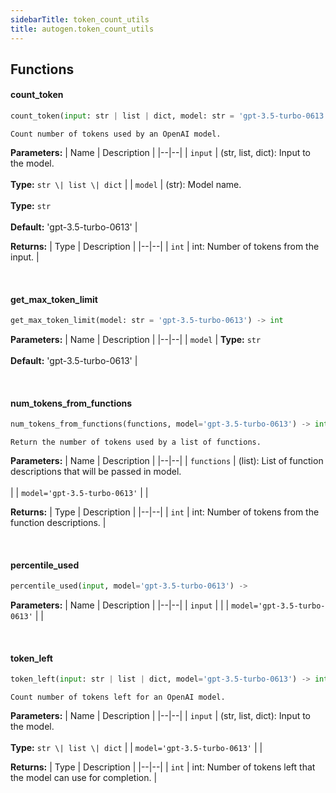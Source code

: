 ```yaml
---
sidebarTitle: token_count_utils
title: autogen.token_count_utils
---
```


## Functions

<code class="doc-symbol doc-symbol-heading doc-symbol-function"></code>
#### count_token
<a href="#autogen.token_count_utils..count_token" class="headerlink" title="Permanent link"></a>

```python
count_token(input: str | list | dict, model: str = 'gpt-3.5-turbo-0613') -> int
```

    Count number of tokens used by an OpenAI model.

<b>Parameters:</b>
| Name | Description |
|--|--|
| `input` | (str, list, dict): Input to the model.<br/><br/>**Type:** `str \| list \| dict` |
| `model` | (str): Model name.<br/><br/>**Type:** `str`<br/><br/>**Default:** 'gpt-3.5-turbo-0613' |

<b>Returns:</b>
| Type | Description |
|--|--|
| `int` | int: Number of tokens from the input. |

<br />

<code class="doc-symbol doc-symbol-heading doc-symbol-function"></code>
#### get_max_token_limit
<a href="#autogen.token_count_utils..get_max_token_limit" class="headerlink" title="Permanent link"></a>

```python
get_max_token_limit(model: str = 'gpt-3.5-turbo-0613') -> int
```

    

<b>Parameters:</b>
| Name | Description |
|--|--|
| `model` | **Type:** `str`<br/><br/>**Default:** 'gpt-3.5-turbo-0613' |

<br />

<code class="doc-symbol doc-symbol-heading doc-symbol-function"></code>
#### num_tokens_from_functions
<a href="#autogen.token_count_utils..num_tokens_from_functions" class="headerlink" title="Permanent link"></a>

```python
num_tokens_from_functions(functions, model='gpt-3.5-turbo-0613') -> int
```

    Return the number of tokens used by a list of functions.

<b>Parameters:</b>
| Name | Description |
|--|--|
| `functions` | (list): List of function descriptions that will be passed in model.<br/><br/> |
| `model='gpt-3.5-turbo-0613'` |  |

<b>Returns:</b>
| Type | Description |
|--|--|
| `int` | int: Number of tokens from the function descriptions. |

<br />

<code class="doc-symbol doc-symbol-heading doc-symbol-function"></code>
#### percentile_used
<a href="#autogen.token_count_utils..percentile_used" class="headerlink" title="Permanent link"></a>

```python
percentile_used(input, model='gpt-3.5-turbo-0613') -> 
```

    

<b>Parameters:</b>
| Name | Description |
|--|--|
| `input` |  |
| `model='gpt-3.5-turbo-0613'` |  |

<br />

<code class="doc-symbol doc-symbol-heading doc-symbol-function"></code>
#### token_left
<a href="#autogen.token_count_utils..token_left" class="headerlink" title="Permanent link"></a>

```python
token_left(input: str | list | dict, model='gpt-3.5-turbo-0613') -> int
```

    Count number of tokens left for an OpenAI model.

<b>Parameters:</b>
| Name | Description |
|--|--|
| `input` | (str, list, dict): Input to the model.<br/><br/>**Type:** `str \| list \| dict` |
| `model='gpt-3.5-turbo-0613'` |  |

<b>Returns:</b>
| Type | Description |
|--|--|
| `int` | int: Number of tokens left that the model can use for completion. |

<br />